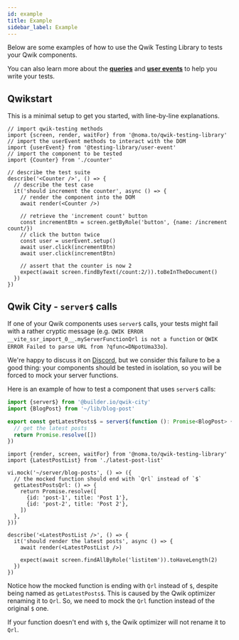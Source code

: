 ```yaml
---
id: example
title: Example
sidebar_label: Example
---
```


Below are some examples of how to use the Qwik Testing Library to tests your
Qwik components.

You can also learn more about the [**queries**][tl-queries-docs] and [**user
events**][tl-user-events-docs] to help you write your tests.

[tl-queries-docs]: ../queries/about.mdx
[tl-user-events-docs]: ../user-event/intro.mdx

## Qwikstart

This is a minimal setup to get you started, with line-by-line explanations.

```tsx title="counter.spec.tsx"
// import qwik-testing methods
import {screen, render, waitFor} from '@noma.to/qwik-testing-library'
// import the userEvent methods to interact with the DOM
import {userEvent} from '@testing-library/user-event'
// import the component to be tested
import {Counter} from './counter'

// describe the test suite
describe('<Counter />', () => {
  // describe the test case
  it('should increment the counter', async () => {
    // render the component into the DOM
    await render(<Counter />)

    // retrieve the 'increment count' button
    const incrementBtn = screen.getByRole('button', {name: /increment count/})
    // click the button twice
    const user = userEvent.setup()
    await user.click(incrementBtn)
    await user.click(incrementBtn)

    // assert that the counter is now 2
    expect(await screen.findByText(/count:2/)).toBeInTheDocument()
  })
})
```

## Qwik City - `server$` calls

If one of your Qwik components uses `server$` calls, your tests might fail with
a rather cryptic message (e.g.
`QWIK ERROR __vite_ssr_import_0__.myServerFunctionQrl is not a function` or
`QWIK ERROR Failed to parse URL from ?qfunc=DNpotUma33o`).

We're happy to discuss it on [Discord][discord], but we consider this failure to
be a good thing: your components should be tested in isolation, so you will be
forced to mock your server functions.

[discord]: https://qwik.dev/chat

Here is an example of how to test a component that uses `server$` calls:

```ts title="~/server/blog-post.ts"
import {server$} from '@builder.io/qwik-city'
import {BlogPost} from '~/lib/blog-post'

export const getLatestPosts$ = server$(function (): Promise<BlogPost> {
  // get the latest posts
  return Promise.resolve([])
})
```

```tsx title="~/components/latest-post-list.tsx"
import {render, screen, waitFor} from '@noma.to/qwik-testing-library'
import {LatestPostList} from './latest-post-list'

vi.mock('~/server/blog-posts', () => ({
  // the mocked function should end with `Qrl` instead of `$`
  getLatestPostsQrl: () => {
    return Promise.resolve([
      {id: 'post-1', title: 'Post 1'},
      {id: 'post-2', title: 'Post 2'},
    ])
  },
}))

describe('<LatestPostList />', () => {
  it('should render the latest posts', async () => {
    await render(<LatestPostList />)

    expect(await screen.findAllByRole('listitem')).toHaveLength(2)
  })
})
```

Notice how the mocked function is ending with `Qrl` instead of `$`, despite
being named as `getLatestPosts$`. This is caused by the Qwik optimizer renaming
it to `Qrl`. So, we need to mock the `Qrl` function instead of the original `$`
one.

If your function doesn't end with `$`, the Qwik optimizer will not rename it to
`Qrl`.
